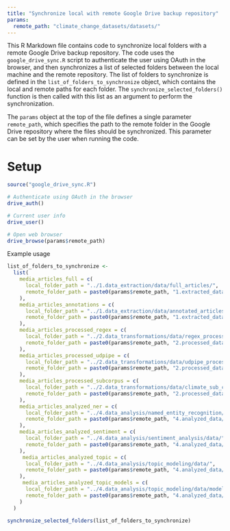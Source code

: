 ```yaml
---
title: "Synchronize local with remote Google Drive backup repository"
params:
  remote_path: "climate_change_datasets/datasets/"
---
```

This R Markdown file contains code to synchronize local folders with a remote Google Drive backup repository. 
The code uses the `google_drive_sync.R` script to authenticate the user using OAuth in the browser, and then synchronizes a list of selected folders between the local machine and the remote repository. 
The list of folders to synchronize is defined in the `list_of_folders_to_synchronize` object, which contains the local and remote paths for each folder. 
The `synchronize_selected_folders()` function is then called with this list as an argument to perform the synchronization. 

The `params` object at the top of the file defines a single parameter `remote_path`, which specifies the path to the remote folder in the Google Drive repository where the files should be synchronized. 
This parameter can be set by the user when running the code.

# Setup
```r
source("google_drive_sync.R")

# Authenticate using OAuth in the browser
drive_auth()

# Current user info
drive_user()

# Open web browser
drive_browse(params$remote_path)

```


Example usage
```r
list_of_folders_to_synchronize <-
  list(
    media_articles_full = c(
      local_folder_path = "../1.data_extraction/data/full_articles/",
      remote_folder_path = paste0(params$remote_path, "1.extracted_data/full/")
    ),
    media_articles_annotations = c(
      local_folder_path = "../1.data_extraction/data/annotated_articles/",
      remote_folder_path = paste0(params$remote_path, "1.extracted_data/annotations/")
    ),
    media_articles_processed_regex = c(
      local_folder_path = "../2.data_transformations/data/regex_processed/",
      remote_folder_path = paste0(params$remote_path, "2.processed_data/regex_processed/")
    ),
    media_articles_processed_udpipe = c(
      local_folder_path = "../2.data_transformations/data/udpipe_processed/",
      remote_folder_path = paste0(params$remote_path, "2.processed_data/udpipe_processed/")
    ),
    media_articles_processed_subcorpus = c(
      local_folder_path = "../2.data_transformations/data/climate_sub_corpus/",
      remote_folder_path = paste0(params$remote_path, "2.processed_data/climate_sub_corpus/")
    ),
    media_articles_analyzed_ner = c(
      local_folder_path = "../4.data_analysis/named_entity_recognition/data/",
      remote_folder_path = paste0(params$remote_path, "4.analyzed_data/named_entity_recognition/")
    ),
    media_articles_analyzed_sentiment = c(
      local_folder_path = "../4.data_analysis/sentiment_analysis/data/",
      remote_folder_path = paste0(params$remote_path, "4.analyzed_data/sentiment_analysis/")
    ),
     media_articles_analyzed_topic = c(
      local_folder_path = "../4.data_analysis/topic_modeling/data/",
      remote_folder_path = paste0(params$remote_path, "4.analyzed_data/topic_modeling/")
    ),
     media_articles_analyzed_topic_models = c(
      local_folder_path = "../4.data_analysis/topic_modeling/data/models/",
      remote_folder_path = paste0(params$remote_path, "4.analyzed_data/topic_modeling/models/")
    )
  )

synchronize_selected_folders(list_of_folders_to_synchronize)

```

